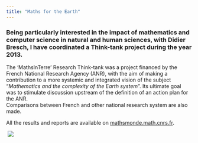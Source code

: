 ```yaml
---
title: "Maths for the Earth"
---
```


### **Being particularly interested in the impact of mathematics and computer science in natural and human sciences, with Didier Bresch, I have coordinated a Think-tank project during the year 2013**. 

The ‘MathsInTerre’ Research Think-tank was a project financed by the French National Research Agency (ANR), with the aim of making a contribution to a more systemic and integrated vision of the subject “*Mathematics and the complexity of the Earth system*”. Its ultimate goal was to stimulate discussion upstream of the definition of an action plan for the ANR.\
Comparisons between French and other national research system are also made.

All the results and reports are available on [mathsmonde.math.cnrs.fr](http://mathsmonde.math.cnrs.fr/).

 [![](images/arpwebsite.png)](https://mathsmonde.math.cnrs.fr)